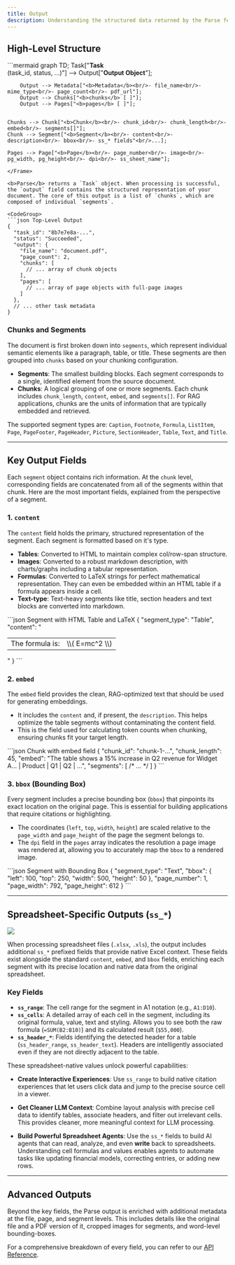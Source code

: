 ```yaml
---
title: Output
description: Understanding the structured data returned by the Parse feature.
---
```



## High-Level Structure

<Frame>
```mermaid
graph TD;
    Task["<b>Task</b><br/>(task_id, status, ...)"] --> Output["<b>Output Object</b>"];
    
    
        Output --> Metadata["<b>Metadata</b><br/>- file_name<br/>- mime_type<br/>- page_count<br/>- pdf_url"];
        Output --> Chunks["<b>chunks</b> [ ]"];
        Output --> Pages["<b>pages</b> [ ]"];
   

    Chunks --> Chunk["<b>Chunk</b><br/>- chunk_id<br/>- chunk_length<br/>- embed<br/>- segments[]"];
    Chunk --> Segment["<b>Segment</b><br/>- content<br/>- description<br/>- bbox<br/>- ss_* fields"<br/>...];

    Pages --> Page["<b>Page</b><br/>- page_number<br/>- image<br/>- pg_width, pg_height<br/>- dpi<br/>- ss_sheet_name"];
```
</Frame>

<b>Parse</b> returns a `Task` object. When processing is successful, the `output` field contains the structured representation of your document. The core of this output is a list of `chunks`, which are composed of individual `segments`.

<CodeGroup>
```json Top-Level Output
{
  "task_id": "8b7e7e8a-...",
  "status": "Succeeded",
  "output": {
    "file_name": "document.pdf",
    "page_count": 2,
    "chunks": [
      // ... array of chunk objects
    ],
    "pages": [
      // ... array of page objects with full-page images
    ]
  },
  // ... other task metadata
}
```
</CodeGroup>

### Chunks and Segments

The document is first broken down into `segments`, which represent individual semantic elements like a paragraph, table, or title. These segments are then grouped into `chunks` based on your chunking configuration.

- **Segments**: The smallest building blocks. Each segment corresponds to a single, identified element from the source document.
- **Chunks**: A logical grouping of one or more segments. Each chunk includes `chunk_length`, `content`, `embed`, and `segments[]`. For RAG applications, chunks are the units of information that are typically embedded and retrieved.

The supported segment types are: `Caption`, `Footnote`, `Formula`, `ListItem`, `Page`, `PageFooter`, `PageHeader`, `Picture`, `SectionHeader`, `Table`, `Text`, and `Title`.

---
## Key Output Fields

Each `segment` object contains rich information. At the `chunk` level, corresponding fields are concatenated from all of the segments within that chunk. Here are the most important fields, explained from the perspective of a segment.

### 1. `content`

The `content` field holds the primary, structured representation of the segment. Each segment is formatted based on it's type.

- **Tables**: Converted to HTML to maintain complex col/row-span structure.
- **Images**: Converted to a robust markdown description, with charts/graphs including a tabular representation.
- **Formulas**: Converted to LaTeX strings for perfect mathematical representation. They can even be embedded within an HTML table if a formula appears inside a cell.
- **Text-type**: Text-heavy segments like title, section headers and text blocks are converted into markdown.

<CodeGroup>
```json Segment with HTML Table and LaTeX
{
  "segment_type": "Table",
  "content": "<table><tr><td>The formula is:</td><td>\\( E=mc^2 \\)</td></tr></table>"
}
```
</CodeGroup>

### 2. `embed`

The `embed` field provides the clean, RAG-optimized text that should be used for generating embeddings.

- It includes the `content` and, if present, the `description`. This helps optimize the table segments without contaminating the content field.
- This is the field used for calculating token counts when chunking, ensuring chunks fit your target length.

<CodeGroup>
```json Chunk with embed field
{
  "chunk_id": "chunk-1-...",
  "chunk_length": 45,
  "embed": "The table shows a 15% increase in Q2 revenue for Widget A... | Product | Q1 | Q2 | ...",
  "segments": [ /* ... */ ]
}
```
</CodeGroup>

### 3. `bbox` (Bounding Box)

Every segment includes a precise bounding box (`bbox`) that pinpoints its exact location on the original page. This is essential for building applications that require citations or highlighting.

- The coordinates (`left`, `top`, `width`, `height`) are scaled relative to the `page_width` and `page_height` of the page the segment belongs to.
- The `dpi` field in the `pages` array indicates the resolution a page image was rendered at, allowing you to accurately map the `bbox` to a rendered image.

<CodeGroup>
```json Segment with Bounding Box
{
  "segment_type": "Text",
  "bbox": { "left": 100, "top": 250, "width": 500, "height": 50 },
  "page_number": 1,
  "page_width": 792,
  "page_height": 612
}
```
</CodeGroup>

---

## Spreadsheet-Specific Outputs (`ss_*`)

<Frame caption="A financial spreadsheet showing intelligent segmentation of tables and charts.">
  <img src="https://mintlify.s3.us-west-1.amazonaws.com/lumina-53fcea44/assets/excel_parsing_example.png" />
</Frame>

When processing spreadsheet files (`.xlsx`, `.xls`), the output includes additional `ss_*` prefixed fields that provide native Excel context. These fields exist alongside the standard `content`, `embed`, and `bbox` fields, enriching each segment with its precise location and native data from the original spreadsheet.

### Key Fields

- **`ss_range`**: The cell range for the segment in A1 notation (e.g., `A1:D10`).
- **`ss_cells`**: A detailed array of each cell in the segment, including its original formula, value, text and styling. Allows you to see both the raw formula (`=SUM(B2:B10)`) and its calculated result (`$55,000`).
- **`ss_header_*`**: Fields identifying the detected header for a table (`ss_header_range`, `ss_header_text`). Headers are intelligently associated even if they are not directly adjacent to the table.

These spreadsheet-native values unlock powerful capabilities:

- **Create Interactive Experiences**: Use `ss_range` to build native citation experiences that let users click data and jump to the precise source cell in a viewer.

- **Get Cleaner LLM Context**: Combine layout analysis with precise cell data to identify tables, associate headers, and filter out irrelevant cells. This provides cleaner, more meaningful context for LLM processing.

- **Build Powerful Spreadsheet Agents**: Use the `ss_*` fields to build AI agents that can read, analyze, and even **write** back to spreadsheets. Understanding cell formulas and values enables agents to automate tasks like updating financial models, correcting entries, or adding new rows.

---

## Advanced Outputs

Beyond the key fields, the Parse output is enriched with additional metadata at the file, page, and segment levels. This includes details like the original file and a PDF version of it, cropped images for segments, and word-level bounding-boxes. 

For a comprehensive breakdown of every field, you can refer to our [API Reference](/api-references). 

